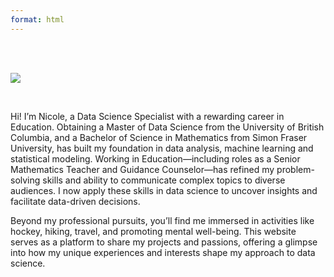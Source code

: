 ```yaml
---
format: html
---
```


<body class="about-background">

<br>
<br>

![](img/profile_website.png){.circular-image}

<br>

Hi! I'm Nicole, a Data Science Specialist with a rewarding career in Education. Obtaining a Master of Data Science from the University of British Columbia, 
and a Bachelor of Science in Mathematics from Simon Fraser University, has built my foundation in data analysis, machine learning and statistical modeling.
Working in Education&mdash;including roles as a Senior Mathematics Teacher and Guidance Counselor&mdash;has refined my problem-solving skills and ability to 
communicate complex topics to diverse audiences. I now apply these skills in data science to uncover insights and facilitate data-driven decisions. 

Beyond my professional pursuits, you’ll find me immersed in activities like hockey, hiking, travel, and promoting mental well-being. This website serves as a platform 
to share my projects and passions, offering a glimpse into how my unique experiences and interests shape my approach to data science.
